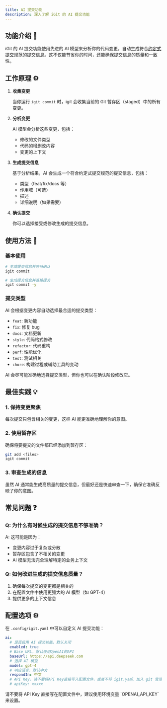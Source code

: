 ```yaml
---
title: AI 提交功能
description: 深入了解 iGit 的 AI 提交功能
---
```



## 功能介绍 🤖

iGit 的 AI 提交功能使用先进的 AI 模型来分析你的代码变更，自动生成符合[约定式提交](https://www.conventionalcommits.org/zh-hans/)规范的提交信息。这不仅能节省你的时间，还能确保提交信息的质量和一致性。

## 工作原理 ⚙️

<Steps>

1. **收集变更**

   当你运行 `igit commit` 时，igit 会收集当前的 Git 暂存区（staged）中的所有变更。

2. **分析变更**

   AI 模型会分析这些变更，包括：
   - 修改的文件类型
   - 代码的增删改内容
   - 变更的上下文

3. **生成提交信息**

   基于分析结果，AI 会生成一个符合约定式提交规范的提交信息，包括：
   - 类型（feat/fix/docs 等）
   - 作用域（可选）
   - 描述
   - 详细说明（如果需要）

4. **确认提交**

   你可以选择接受或修改生成的提交信息。

</Steps>

## 使用方法 📝

### 基本使用

```bash
# 生成提交信息并等待确认
igit commit

# 生成提交信息并直接提交
igit commit -y
```

### 提交类型

AI 会根据变更内容自动选择最合适的提交类型：

- `feat`: 新功能
- `fix`: 修复 bug
- `docs`: 文档更新
- `style`: 代码格式修改
- `refactor`: 代码重构
- `perf`: 性能优化
- `test`: 测试相关
- `chore`: 构建过程或辅助工具的变动

<Aside type="tip">
  AI 会尽可能准确地选择提交类型，但你也可以在确认阶段修改它。
</Aside>

## 最佳实践 💡

### 1. 保持变更聚焦

每次提交只包含相关的变更，这样 AI 能更准确地理解你的意图。

### 2. 使用暂存区

确保将要提交的文件都已经添加到暂存区：

```bash
git add <files>
igit commit
```

### 3. 审查生成的信息

虽然 AI 通常能生成高质量的提交信息，但最好还是快速审查一下，确保它准确反映了你的意图。

## 常见问题 ❓

### Q: 为什么有时候生成的提交信息不够准确？

A: 这可能是因为：
- 变更内容过于复杂或分散
- 暂存区包含了不相关的变更
- AI 模型无法完全理解特定的业务上下文

### Q: 如何改进生成的提交信息质量？

1. 确保每次提交的变更都是相关的
2. 在配置文件中使用更强大的 AI 模型（如 GPT-4）
3. 提供更多的上下文信息

## 配置选项 ⚙️

在 `.config/igit.yaml` 中可以自定义 AI 提交功能：

```yaml
ai:
  # 是否启用 AI 提交功能，默认关闭
  enabled: true
  # Base URL，默认使用OpenAI的API
  baseUrl: https://api.deepseek.com
  # 选择 AI 模型
  model: gpt-4
  # 响应语言，默认中文
  respondIn: 中文
  # API Key，请不要将API Key直接写入配置文件，或者不将 igit.yaml 加入 git 管理，请使用环境变量 OPENAI_API_KEY=xxxxx来设置
  # apiKey: xxxxx
```

<Aside type="caution">
  请不要将 API Key 直接写在配置文件中，建议使用环境变量 `OPENAI_API_KEY` 来设置。
</Aside>
